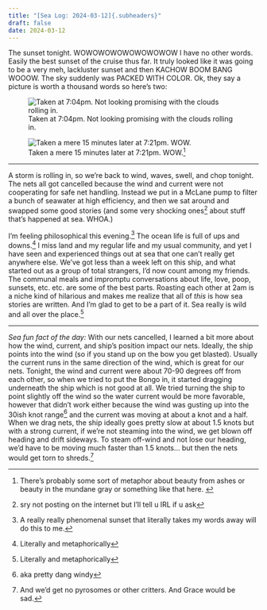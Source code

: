 ```yaml
---
title: "[Sea Log: 2024-03-12]{.subheaders}"
draft: false
date: 2024-03-12
---
```


::: {.div .bodyfont}

The sunset tonight. WOWOWOWOWOWOWOWOW I have no other words. Easily the best sunset of the cruise thus far. It truly looked like it was going to be a very meh, lackluster sunset and then KACHOW BOOM BANG WOOOW. The sky suddenly was PACKED WITH COLOR. Ok, they say a picture is worth a thousand words so here's two:

::: {layout-ncol=2}

![Taken at 7:04pm. Not looking promising with the clouds rolling in.](pics/sunset19.jpg){fig-alt="gray clouds over the ocean with the faintest hint of sunset"}

![Taken a mere 15 minutes later at 7:21pm. WOW.^[There's probably some sort of metaphor about beauty from ashes or beauty in the mundane gray or something like that here. ]](pics/sunset20.jpg){fig-alt="phenomenally colorful sunset over the ocean with streaky clouds"}
:::

----

A storm is rolling in, so we're back to wind, waves, swell, and chop tonight. The nets all got cancelled because the wind and current were not cooperating for safe net handling. Instead we put in a McLane pump to filter a bunch of seawater at high efficiency, and then we sat around and swapped some good stories (and some very shocking ones^[sry not posting on the internet but I'll tell u IRL if u ask] about stuff that's happened at sea. WHOA.)

I'm feeling philosophical this evening.^[A really really phenomenal sunset that literally takes my words away will do this to me.] The ocean life is full of ups and downs.^[Literally and metaphorically] I miss land and my regular life and my usual community, and yet I have seen and experienced things out at sea that one can't really get anywhere else. We've got less than a week left on this ship, and what started out as a group of total strangers, I'd now count among my friends. The communal meals and impromptu conversations about life, love, poop, sunsets, etc. etc. are some of the best parts. Roasting each other at 2am is a niche kind of hilarious and makes me realize that all of *this* is how sea stories are written. And I'm glad to get to be a part of it. Sea really is wild and all over the place.^[Literally and metaphorically]

----

*Sea fun fact of the day:*  With our nets cancelled, I learned a bit more about how the wind, current, and ship's position impact our nets. Ideally, the ship points into the wind (so if you stand up on the bow you get blasted). Usually the current runs in the same direction of the wind, which is great for our nets. Tonight, the wind and current were about 70-90 degrees off from each other, so when we tried to put the Bongo in, it started dragging underneath the ship which is not good at all. We tried turning the ship to point slightly off the wind so the water current would be more favorable, however that didn't work either because the wind was gusting up into the 30ish knot range^[aka pretty dang windy] and the current was moving at about a knot and a half. When we drag nets, the ship ideally goes pretty slow at about 1.5 knots but with a strong current, if we're not steaming into the wind, we get blown off heading and drift sideways. To steam off-wind and not lose our heading, we'd have to be moving much faster than 1.5 knots... but then the nets would get torn to shreds.^[And we'd get no pyrosomes or other critters. And Grace would be sad.]


:::

